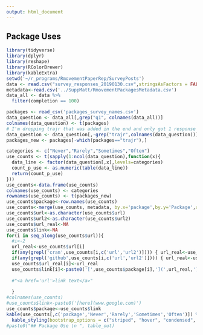 ```yaml
---
output: html_document
---
```

## Package Uses
```r

library(tidyverse)
library(dplyr)
library(reshape)
library(RColorBrewer)
library(kableExtra)
setwd('~/r_programs/RmovementPaperRep/SurveyPosts')
data <- read.csv("survey_responses_20190130.csv",stringsAsFactors = FALSE) 
metadata<-read.csv('../SuppMatt/RmovementPackagesMetadata.csv')
data_all <- data %>% 
  filter(completion == 100)

packages <- read_csv('packages_survey_names.csv')
data_question <- data_all[,grep("q1", colnames(data_all))]
colnames(data_question) <- t(packages)
# I'm dropping trajr that was added in the end and only got 1 response
data_question <- data_question[,-grep("trajr",colnames(data_question))]
packages_new <- packages[-which(packages=="trajr"),]

categories <- c("Never","Rarely","Sometimes","Often")
use_counts <- t(sapply(1:ncol(data_question),function(x){
  data_line <- factor(data_question[,x],levels=categories)
  count_p_use <- as.numeric(table(data_line))
  return(count_p_use)
}))
use_counts<-data.frame(use_counts)
colnames(use_counts) <- categories
rownames(use_counts) <- t(packages_new)
use_counts$package<-row.names(use_counts)
use_counts<-merge(use_counts, metadata, by.x='package',by.y='Package',all.x=T)
use_counts$url<-as.character(use_counts$url)
use_counts$url2<-as.character(use_counts$url2)
use_counts$url_real<-NA
use_counts$link<-NA
for(i in seq_along(use_counts$url)){
  #i<-2
  url_real<-use_counts$url[i]
  if(any(grepl('cran',use_counts[i,c('url','url2')]))) { url_real<-use_counts[,c('url','url2')][i,grepl('cran',use_counts[i,c('url','url2')])]}else
  if(any(grepl('github',use_counts[i,c('url','url2')]))) { url_real<-use_counts[,c('url','url2')][i,grepl('github',use_counts[i,c('url','url2')])]}
  use_counts$url_real[i]<-url_real
  use_counts$link[i]<-paste0('[',use_counts$package[i],'](',url_real,')')
  
  #"<a href='url'>link text</a>"
  
  }
#colnames(use_counts)
#use_counts$link<-paste0('[here](www.google.com)')
use_counts$package<-use_counts$link
kable(use_counts[,c('package','Never','Rarely','Sometimes','Often')]) %>%
  kable_styling(bootstrap_options = c("striped", "hover", "condensed", "responsive"))
#paste0("## Package Use \n ", table_out)
```